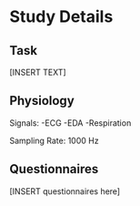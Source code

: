 # Study Details

## Task 
[INSERT TEXT]

## Physiology
Signals:
-ECG
-EDA
-Respiration

Sampling Rate: 1000 Hz


## Questionnaires
[INSERT questionnaires here]